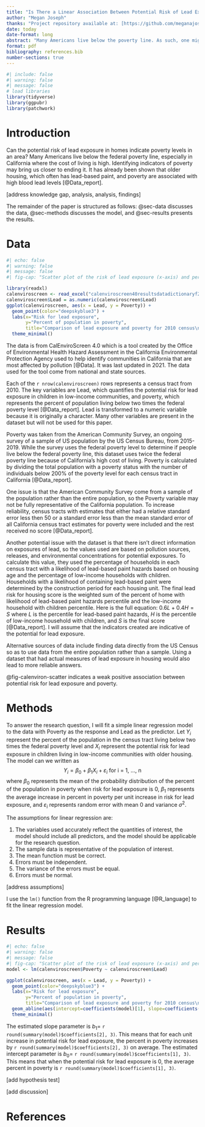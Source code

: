 ```yaml
---
title: "Is There a Linear Association Between Potential Risk of Lead Exposure and Poverty Levels?"
author: "Megan Joseph"
thanks: "Project repository available at: [https://github.com/meganajoseph/math261a_paper1](https://github.com/meganajoseph/math261a_paper1)."
date: today
date-format: long
abstract: "Many Americans live below the poverty line. As such, one might be interested in the indicators of poverty. Using data from the Calenviroscreen 4.0 tool, I show how the potential risk of lead exposure in homes may impact the poverty levels in a census tract. I fit a simple linear regression model with the percent of the population living two times below the federal poverty line as the response and the potential risk of lead exposure to children in low income homes as the predictor. The output is the model Y = 9.29 + 0.45X where Y is the response and X is the predictor."
format: pdf
bibliography: references.bib
number-sections: true
---
```


```r
#| include: false
#| warning: false
#| message: false
# load libraries
library(tidyverse)
library(ggpubr)
library(patchwork)
```

# Introduction {#sec-intro}

Can the potential risk of lead exposure in homes indicate poverty levels in an area? Many Americans live below the federal poverty line, especially in California where the cost of living is high. Identifying indicators of poverty may bring us closer to ending it. It has already been shown that older housing, which often has lead-based paint, and poverty are associated with high blood lead levels [@Data_report].

\[address knowledge gap, analysis, analysis, findings\]

The remainder of the paper is structured as follows: @sec-data discusses the data, @sec-methods discusses the model, and @sec-results presents the results.

# Data {#sec-data}

```r
#| echo: false
#| warning: false
#| message: false
#| fig-cap: "Scatter plot of the risk of lead exposure (x-axis) and percent of population in poverty (y-axis)."

library(readxl)
calenviroscreen <- read_excel("calenviroscreen40resultsdatadictionaryf2021/calenviroscreen40resultsdatadictionary_F_2021.xlsx")
calenviroscreen$Lead = as.numeric(calenviroscreen$Lead)
ggplot(calenviroscreen, aes(x = Lead, y = Poverty)) +
  geom_point(color="deepskyblue3") +
  labs(x="Risk for lead exposure",
       y="Percent of population in poverty",
       title="Comparison of lead exposure and poverty for 2010 census\ntracts in California") +
  theme_minimal()
```

The data is from CalEnviroScreen 4.0 which is a tool created by the Office of Environmental Health Hazard Assessment in the California Environmental Protection Agency used to help identify communities in California that are most affected by pollution [@Data]. It was last updated in 2021. The data used for the tool come from national and state sources.

Each of the `r nrow(calenviroscreen)` rows represents a census tract from 2010. The key variables are Lead, which quantifies the potential risk for lead exposure in children in low-income communities, and poverty, which represents the percent of population living below two times the federal poverty level [@Data_report]. Lead is transformed to a numeric variable because it is originally a character. Many other variables are present in the dataset but will not be used for this paper.

Poverty was taken from the American Community Survey, an ongoing survey of a sample of US population by the US Census Bureau, from 2015-2019. While the survey uses the federal poverty level to determine if people live below the federal poverty line, this dataset uses twice the federal poverty line because of California's high cost of living. Poverty is calculated by dividing the total population with a poverty status with the number of individuals below 200% of the poverty level for each census tract in California [@Data_report].

One issue is that the American Community Survey come from a sample of the population rather than the entire population, so the Poverty variable may not be fully representative of the California population. To increase reliability, census tracts with estimates that either had a relative standard error less then 50 or a standard error less than the mean standard error of all California census tract estimates for poverty were included and the rest received no score [@Data_report].

Another potential issue with the dataset is that there isn't direct information on exposures of lead, so the values used are based on pollution sources, releases, and environmental concentrations for potential exposures. To calculate this value, they used the percentage of households in each census tract with a likelihood of lead-based paint hazards based on housing age and the percentage of low-income households with children. Households with a likelihood of containing lead-based paint were determined by the construction period for each housing unit. The final lead risk for housing score is the weighted sum of the percent of home with likelihood of lead-based paint hazards percentile and the low-income household with children percentile. Here is the full equation: $0.6L + 0.4H = S$ where $L$ is the percentile for lead-based paint hazards, $H$ is the percentile of low-income household with children, and $S$ is the final score [@Data_report]. I will assume that the indicators created are indicative of the potential for lead exposure.

Alternative sources of data include finding data directly from the US Census so as to use data from the entire population rather than a sample. Using a dataset that had actual measures of lead exposure in housing would also lead to more reliable answers.

@fig-calenviron-scatter indicates a weak positive association between potential risk for lead exposure and poverty.

# Methods {#sec-methods}

To answer the research question, I will fit a simple linear regression model to the data with Poverty as the response and Lead as the predictor. Let $Y_i$ represent the percent of the population in the census tract living below two times the federal poverty level and $X_i$ represent the potential risk for lead exposure in children living in low-income communities with older housing. The model can we written as $$Y_i = \beta_0 + \beta_1 X_i + \varepsilon_i \text{ for i = 1, ..., n}$$where $\beta_0$ represents the mean of the probability distribution of the percent of the population in poverty when risk for lead exposure is 0, $\beta_1$ represents the average increase in percent in poverty per unit increase in risk for lead exposure, and $\varepsilon_i$ represents random error with mean 0 and variance $\sigma^2$.

The assumptions for linear regression are:

1.  The variables used accurately reflect the quantities of interest, the model should include all predictors, and the model should be applicable for the research question.
2.  The sample data is representative of the population of interest.
3.  The mean function must be correct.
4.  Errors must be independent.
5.  The variance of the errors must be equal.
6.  Errors must be normal.

\[address assumptions\]

I use the `lm()` function from the R programming language [@R_language] to fit the linear regression model.

# Results {#sec-results}

```r
#| echo: false
#| warning: false
#| message: false
#| fig-cap: "Scatter plot of the risk of lead exposure (x-axis) and percent of population in poverty (y-axis) with fitted linear regression model $Y_i = b_0 + b_0 X_i$."
model <- lm(calenviroscreen$Poverty ~ calenviroscreen$Lead)

ggplot(calenviroscreen, aes(x = Lead, y = Poverty)) +
  geom_point(color="deepskyblue3") +
  labs(x="Risk for lead exposure",
       y="Percent of population in poverty",
       title="Comparison of lead exposure and poverty for 2010 census\ntracts in California with fitted simple linear regression model") +
  geom_abline(aes(intercept=coefficients(model)[1], slope=coefficients(model)[2]), color="black") +
  theme_minimal()
```

The estimated slope parameter is $b_1=$ `r round(summary(model)$coefficients[2], 3)`. This means that for each unit increase in potential risk for lead exposure, the percent in poverty increases by `r round(summary(model)$coefficients[2], 3)` on average. The estimated intercept parameter is $b_0  =$ `r round(summary(model)$coefficients[1], 3)`. This means that when the potential risk for lead exposure is 0, the average percent in poverty is `r round(summary(model)$coefficients[1], 3)`.

\[add hypothesis test\]

\[add discussion\]

# References {#sec-references}
